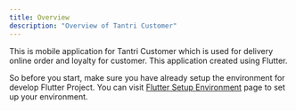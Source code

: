 ```yaml
---
title: Overview
description: "Overview of Tantri Customer"
---
```


This is mobile application for Tantri Customer which is used for delivery online order and loyalty for customer. This application created using Flutter.

So before you start, make sure you have already setup the environment for develop Flutter Project. You can visit [Flutter Setup Environment](https://docs.flutter.dev/get-started/install) page to set up your environment.
